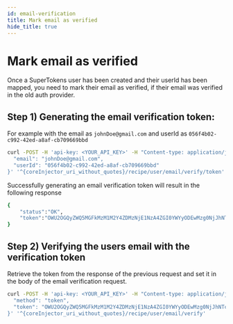 ```yaml
---
id: email-verification
title: Mark email as verified
hide_title: true
---
```


<!-- COPY DOCS -->
<!-- ./thirdpartyemailpassword/migration/account-creation/email-verification.mdx -->


# Mark email as verified

Once a SuperTokens user has been created and their userId has been mapped, you need to mark their email as verified, if their email was verified in the old auth provider.

## Step 1) Generating the email verification token:

For example with the email as `johnDoe@gmail.com` and userId as `056f4b02-c992-42ed-a8af-cb709669bbd`

<CoreInjector>

```bash
curl -POST -H 'api-key: <YOUR_API_KEY>' -H "Content-type: application/json" -d '{
  "email": "johnDoe@gmail.com",
  "userId": "056f4b02-c992-42ed-a8af-cb709669bbd"
}' '^{coreInjector_uri_without_quotes}/recipe/user/email/verify/token'
```

</CoreInjector>

Successfully generating an email verification token will result in the following response 

```bash
{
    "status":"OK",
    "token":"OWU2OGQyZWQ5MGFkMzM1M2Y4ZDMzNjE1NzA4ZGI0YWYyODEwMzg0NjJhNTcxNDZjYmY0NzJiOTZmYWE5OTJkMzRmOWVkYzBiODZkMWNmYTJkY2I5YWJkZDU2Yjg0NTU0"    
} 
```

## Step 2) Verifying the users email with the verification token 

Retrieve the token from the response of the previous request and set it in the body of the email verification request.

<CoreInjector>

```bash
curl -POST -H 'api-key: <YOUR_API_KEY>' -H "Content-type: application/json" -d '{
  "method": "token",
  "token": "OWU2OGQyZWQ5MGFkMzM1M2Y4ZDMzNjE1NzA4ZGI0YWYyODEwMzg0NjJhNTcxNDZjYmY0NzJiOTZmYWE5OTJkMzRmOWVkYzBiODZkMWNmYTJkY2I5YWJkZDU2Yjg0NTU0"
}' '^{coreInjector_uri_without_quotes}/recipe/user/email/verify'
```

</CoreInjector>
